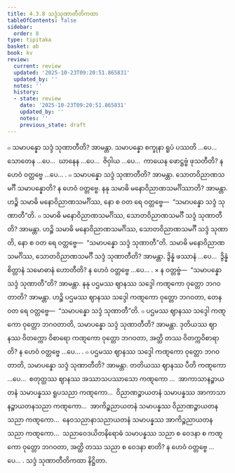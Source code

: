 ```yaml
---
title: 4.3.8 သဒ္ဒံသုဏာတီတိကထာ
tableOfContents: false
sidebar:
  order: 8
type: tipitaka
basket: ab
book: kv
review:
  current: review
  updated: '2025-10-23T09:20:51.865831'
  updated_by: ''
  notes: ''
  history:
  - state: review
    date: '2025-10-23T09:20:51.865831'
    updated_by: ''
    notes: ''
    previous_state: draft
---
```



<ReviewStatus review={frontmatter.review} showDetails={true} />

<HypothesisAnnotation frontmatter={frontmatter} />

<DynamicBreadcrumb />

<Division number="823" book="kv" e="ch" v="32" p="414">

<Paragraph number="2569" book="kv">
๐ သမာပန္နော သဒ္ဒံ သုဏာတီတိ? အာမန္တာ. သမာပန္နော စက္ခုနာ ရူပံ ပဿတိ …ပေ…  သောတေန …ပေ…  ဃာနေန …ပေ…  ဇိဝှါယ …ပေ…  ကာယေန ဖောဋ္ဌဗ္ဗံ ဖုသတီတိ? န ဟေဝံ ဝတ္တဗ္ဗေ …ပေ… .
</Paragraph>

<Paragraph number="2570" book="kv">
๐ သမာပန္နော သဒ္ဒံ သုဏာတီတိ? အာမန္တာ. သောတဝိညာဏသမင်္ဂီ သမာပန္နောတိ? န ဟေဝံ ဝတ္တဗ္ဗေ. နနု သမာဓိ မနောဝိညာဏသမင်္ဂိဿာတိ? အာမန္တာ. ဟဉ္စိ သမာဓိ မနောဝိညာဏသမင်္ဂိဿ, နော စ ဝတ ရေ ဝတ္တဗ္ဗေ—  “သမာပန္နော သဒ္ဒံ သုဏာတီ”တိ.
</Paragraph>

<Paragraph number="2571" book="kv">
๐ သမာဓိ မနောဝိညာဏသမင်္ဂိဿ, သောတဝိညာဏသမင်္ဂီ သဒ္ဒံ သုဏာတီတိ? အာမန္တာ. ဟဉ္စိ သမာဓိ မနောဝိညာဏသမင်္ဂိဿ, သောတဝိညာဏသမင်္ဂီ သဒ္ဒံ သုဏာတိ, နော စ ဝတ ရေ ဝတ္တဗ္ဗေ—  “သမာပန္နော သဒ္ဒံ သုဏာတီ”တိ. သမာဓိ မနောဝိညာဏသမင်္ဂိဿ, သောတဝိညာဏသမင်္ဂီ သဒ္ဒံ သုဏာတီတိ? အာမန္တာ. ဒွိန္နံ ဖဿာနံ …ပေ…  ဒွိန္နံ စိတ္တာနံ သမောဓာနံ ဟောတီတိ? န ဟေဝံ ဝတ္တဗ္ဗေ …ပေ… .
</Paragraph>

</Division>
<Division number="824" book="kv" e="ch" v="32" p="415">

<Paragraph number="2572" book="kv">
× န ဝတ္တဗ္ဗံ—  “သမာပန္နော သဒ္ဒံ သုဏာတီ”တိ? အာမန္တာ. နနု ပဌမဿ ဈာနဿ သဒ္ဒေါ ကဏ္ဋကော ဝုတ္တော ဘဂဝတာတိ? အာမန္တာ. ဟဉ္စိ ပဌမဿ ဈာနဿ သဒ္ဒေါ ကဏ္ဋကော ဝုတ္တော ဘဂဝတာ, တေန ဝတ ရေ ဝတ္တဗ္ဗေ—  “သမာပန္နော သဒ္ဒံ သုဏာတီ”တိ.
</Paragraph>

</Division>
<Division number="825" book="kv" e="ch" v="32" p="415">

<Paragraph number="2573" book="kv">
๐ ပဌမဿ ဈာနဿ သဒ္ဒေါ ကဏ္ဋကော ဝုတ္တော ဘဂဝတာတိ, သမာပန္နော သဒ္ဒံ သုဏာတီတိ? အာမန္တာ. ဒုတိယဿ ဈာနဿ ဝိတက္ကော ဝိစာရော ကဏ္ဋကော ဝုတ္တော ဘဂဝတာ, အတ္ထိ တဿ ဝိတက္ကဝိစာရာတိ? န ဟေဝံ ဝတ္တဗ္ဗေ …ပေ… .
</Paragraph>

<Paragraph number="2574" book="kv">
๐ ပဌမဿ ဈာနဿ သဒ္ဒေါ ကဏ္ဋကော ဝုတ္တော ဘဂဝတာတိ, သမာပန္နော သဒ္ဒံ သုဏာတီတိ? အာမန္တာ. တတိယဿ ဈာနဿ ပီတိ ကဏ္ဋကော …ပေ…  စတုတ္ထဿ ဈာနဿ အဿာသပဿာသော ကဏ္ဋကော …  အာကာသာနဉ္စာယတနံ သမာပန္နဿ ရူပသညာ ကဏ္ဋကော…  ဝိညာဏဉ္စာယတနံ သမာပန္နဿ အာကာသာနဉ္စာယတနသညာ ကဏ္ဋကော…  အာကိဉ္စညာယတနံ သမာပန္နဿ ဝိညာဏဉ္စာယတနသညာ ကဏ္ဋကော…  နေဝသညာနာသညာယတနံ သမာပန္နဿ အာကိဉ္စညာယတနသညာ ကဏ္ဋကော…  သညာဝေဒယိတနိရောဓံ သမာပန္နဿ သညာ စ ဝေဒနာ စ ကဏ္ဋကော ဝုတ္တော ဘဂဝတာ, အတ္ထိ တဿ သညာ စ ဝေဒနာ စာတိ? န ဟေဝံ ဝတ္တဗ္ဗေ …ပေ… .

</Paragraph>
</Division>

<Paragraph number="2575" type="center" book="kv">
သဒ္ဒံ သုဏာတီတိကထာ နိဋ္ဌိတာ.
</Paragraph>